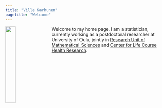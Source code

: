 ```yaml
---
title: "Ville Karhunen"
pagetitle: "Welcome"
---
```


<!--

https://rstudio.github.io/distill/publish_website.html

setwd("my-website/")
rmarkdown::render_site("about.Rmd")


rm(list=ls())
rmarkdown::render_site()
-->

<img src="figures/img1.jpg" style="width:25%; margin-right: 20px" align="left">

Welcome to my home page.
I am a statistician, currently working as a postdoctoral researcher at University of Oulu, jointly in [Research Unit of Mathematical Sciences](https://www.oulu.fi/mathematics/) and [Center for Life Course Health Research](https://www.oulu.fi/medicine/elite).

